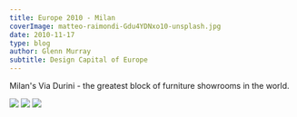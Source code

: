 ---
title: Europe 2010 - Milan
coverImage: matteo-raimondi-Gdu4YDNxo10-unsplash.jpg
date: 2010-11-17
type: blog
author: Glenn Murray
subtitle: Design Capital of Europe
---

Milan's Via Durini - the greatest block of furniture showrooms in the world.

<Image src="MeritaliaShowroom.jpg"  />
<TextCollapse src="MeritaliaShowroom.jpg" />
<Image src="MontanaroPesce-MeritaliaShowroom.jpg"  />
<TextCollapse src="MontanaroPesce-MeritaliaShowroom.jpg" />
<Image src="NotturnoaNewYorkbyPesce-CassinaShowroom.jpg"  />
<TextCollapse src="NotturnoaNewYorkbyPesce-CassinaShowroom.jpg" />

